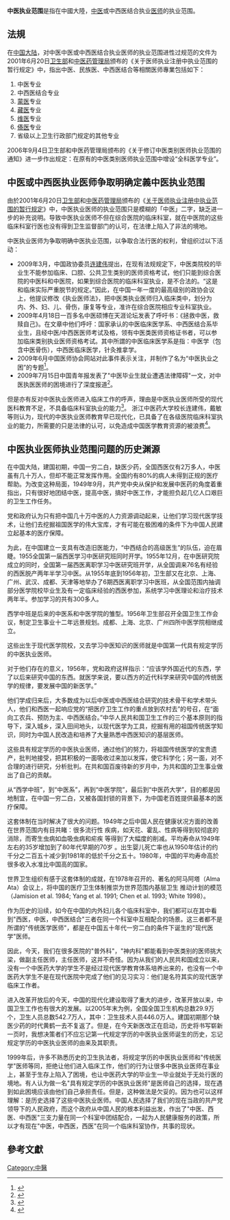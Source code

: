 

'''中医执业范围'''是指在中國大陸，[[中医|中医]]或中西医结合执业[[医师|医师]]的执业范围。

==法規==
在[[中国大陆|中国大陆]]，对中医中医或中西医结合执业医师的执业范围进性过规范的文件为2001年6月20日[[卫生部|卫生部]]和[[中医药管理局|中医药管理局]]颁布的《关于医师执业注册中执业范围的暂行规定》中，指出中医、民族医、中西医结合等相關医师專業包括如下：　

#中医专业
#中西医结合专业
#[[蒙医|蒙医]]专业
#[[藏医|藏医]]专业
#[[维医|维医]]专业
#[[傣医|傣医]]专业
#省级以上卫生行政部门规定的其他专业

2006年9月4日卫生部和中医药管理局颁布的《关于修订中医类别医师执业范围的通知》进一步作出规定：在原有的中医类别医师执业范围中增设“全科医学专业”。

==中医或中西医执业医师争取明确定義中医执业范围==
由於2001年6月20日[[卫生部|卫生部]]和[[中医药管理局|中医药管理局]]颁布的《[[关于医师执业注册中执业范围的暂行规定|关于医师执业注册中执业范围的暂行规定]]》中，中医执业医师的执业范围只是模糊的「中医」二字，缺乏进一步的补充说明。导致中医执业医师不但在综合医院的临床科室，就在中医院的这些临床科室行医也没有得到卫生监督部门的认可，在法律上陷入了非法的境地。

中医执业医师为争取明确中医执业范围，以争取合法行医的权利，曾组织过以下活动：
* 2009年3月，中国政协委员[[连建伟|连建伟]]提出，在现有法规规定下，中医类院校的毕业生不能参加临床、口腔、公共卫生类别的医师资格考试，他们只能到综合医院的中医科和中医院，如果到综合医院的临床科室执业，是不合法的。“这是和临床实际严重脱节的规定。”因此，在中国一年一度的最高级别的政协会议上，他提议修改《执业医师法》，把中医类执业医师归入临床类中，划分为内、外、妇、儿、骨伤，康复等专业，准许在综合医院相应专业科室执业。
* 2009年4月18日一百多名中医硕博在天涯论坛发表了呼吁书：《拯救中医，救赎自己》。在文章中他们呼吁：国家承认的中医临床医学系、中西医结合系毕业生，且经中医/中西医医师考试及格，领有中医类医师资格证书者，可以参加临床类别执业医师资格考试。其中所謂的中医临床医学系是指：中医学（包含中医骨伤），中西医临床医学，针灸推拿学。
* 2009年6月中国医师协会网站对此事件表示关注，并制作了名为“中医执业之困”的专题<ref>{{Cite web |url=http://www.cmda.org.cn/tabid/907/Default.aspx |title=中医执业之困 |accessdate=2009-07-16 |archive-date=2011-04-25 |archive-url=https://web.archive.org/web/20110425232551/http://www.cmda.org.cn/tabid/907/Default.aspx |dead-url=no }}</ref>。
* 2009年7月15日中国青年报发表了"中医毕业生就业遭遇法律障碍"一文，对中医执医医师的困境进行了深度报道<ref>{{Cite web |url=http://zqb.cyol.com/content/2009-07/15/content_2757981.htm |title=中医毕业生就业遭遇法律障碍 |accessdate=2009-07-16 |archive-date=2018-10-06 |archive-url=https://web.archive.org/web/20181006085250/http://zqb.cyol.com/content/2009-07/15/content_2757981.htm |dead-url=no }}</ref>。
但是亦有反对中医执业医师进入临床工作的呼声，理由是中医执业医师所受的现代医科教育不足，不具备临床科室执业的能力<ref>{{Cite web |url=http://www.dahe.cn/xwzx/txsy/jjpl/t20090715_1604178.htm |title=盲目扩大中医执业范围是对中医的最大伤害 |access-date=2009-07-16 |archive-url=https://web.archive.org/web/20160306160637/http://www.dahe.cn/xwzx/txsy/jjpl/t20090715_1604178.htm |archive-date=2016-03-06 |dead-url=yes }}</ref>。
浙江中医药大学校长连建伟，戴敏等则认为，现代的中医执业医师教育早已现代化，已具备了在各级医院临床科室执业的能力，所需要的只是法律的认可，以免造成中国医学教育资源的被浪费<ref>{{Cite web |url=http://zqb.cyol.com/content/2009-07/15/content_2757991.htm |title=相关法规亟待修订 |accessdate=2009-07-16 |archive-date=2018-10-06 |archive-url=https://web.archive.org/web/20181006085213/http://zqb.cyol.com/content/2009-07/15/content_2757991.htm |dead-url=no }}</ref>。

==中医执业医师执业范围问题的历史渊源==

在中国大陆，建国初期，中国一穷二白，缺医少药，全国西医仅有2万多人，中医虽有几十万人，但却不能正常发挥作用。全国约有80%的病人未得到正规的医疗帮助。为改变这种局面，1949年9月，共产党中央从保护和发展中医药的角度着重指出，只有很好地团结中医，提高中医，搞好中医工作，才能担负起几亿人口艰巨的卫生工作任务。

党和政府认为只有把中国几十万中医的人力资源调动起来，让他们学习现代医学技术，让他们去挖掘祖国医学的伟大宝库，才有可能在极困难的条件下为中国人民建立起基本的医疗保障。

为此，在中国建立一支具有改造旧医能力，“中西结合的高级医生”的队伍，迫在眉睫。1955全国第一届西医学习中医研究班同时开学。1955年12月，在中医研究院成立的同时，全国第一届西医离职学习中医研究班开学，从全国调来76名有经验的西医脱产两年半学习中医。从1955年底到1956年初，卫生部又在北京、上海、广州、武汉、成都、天津等地举办了6期西医离职学习中医班，从全国范围内抽调部分医学院校毕业生及有一定临床经验的西医参加，系统学习中医理论和治疗技术两年半。参加学习的共有300多人。

西学中班是后来的中医系和中医学院的雏型。1956年卫生部召开全国卫生工作会议，制定卫生事业十二年远景规划。成都、上海、北京、广州四所中医学院相继成立。

这些出生于现代医学院校，又去学习中医知识的医师就是中国第一代具有规定学历的中医执业医师。

对于他们存在的意义，1956年，党和政府这样指示：“应该学外国近代的东西，学了以后来研究中国的东西。就医学来说，要以西方的近代科学来研究中国的传统医学的规律，要发展中国的新医学。”

他们学成归来后，大多数成为以后中医或中西医结合研究的技术骨干和学术带头人，他们和西医一起响应党的“把医疗卫生工作的重点放到农村去”的号召，在“面向工农兵、预防为主、中西医结合。”中华人民共和国卫生工作的三个基本原则的指导下，深入城乡，深入田间地头，以现代医学为工具，挖掘有用的祖国传统医学知识，同时为中国人民改造和培养了大量熟悉中西医知识的基层医师。

这些具有规定学历的中医执业医师，通过他们的努力，将祖国传统医学的宝贵遗产，批判地接受，把其积极的一面吸收过来加以发挥，使它科学化；另一面，对不合理的进行研究，分析批判。在共和国百废待新的岁月中，为共和国的卫生事业做出了自己的贡献。

从“西学中班”，到“中医系”，再到“中医学院”，最后到“中医药大学”，目的都是因地制宜，在中国一穷二白，又被各国封锁的背景下，为中国老百姓提供最基本的医疗保障。

这套体制在当时解决了很大的问题。1949年之后中国人民在健康状况方面的改善在世界范围内有目共睹：很多流行性 疾病，如天花、霍乱、性病等得到较彻底的消除，而寄生虫病如血吸虫病和疟疾 等得到了大幅度的削减。平均寿命从1949年左右的35岁增加到了80年代早期的70岁 。出生婴儿死亡率也从1950年估计的约千分之二百五十减少到1981年的低於千分之五十。1980年，中国的平均寿命高於很多收入水准比中国高的国家。

世界卫生组织有感于这套体制的成就，在1978年召开的、著名的阿马阿塔（Alma Ata）会议上，将中国的医疗卫生体制推崇为世界范围内基层卫生 推动计划的模范（Jamision et al. 1984; Yang et al. 1991; Chen et al. 1993; White 1998）。

作为历史的沿续，如今在中国的内外妇儿各个临床科室中，我们都可以在其中看到"西医，中医，中西医结合"三者在同一个科室中互相配合的场景。这三者都不是所谓的"传统医学医师"，都是在中国五十年代一穷二白的条件下诞生的"现代医学"医师。

因此，今天，我们在很多医院的"普外科"，"神内科"都能看到中医类别的医师挑大梁，做副主任医师，主任医师，这并不奇怪。因为从我们的人民共和国成立以来，没有一个中医药大学的学生不是经过现代医学教育体系培养出来的，也没有一个中医药大学生不是在现代医院中完成了他们的见习实习：他们是名符其实的现代医学临床工作者。

进入改革开放后的今天，中国的现代化建设取得了重大的进步，改革开放以来，中国卫生工作也有很大的发展。以2005年末为例，全国全国卫生机构总数29.9万个，卫生人员总数542.7万人，其中：卫生技术人员446.0万人。建国初期那个缺医少药的时代黄鹤一去不复返了。但是，在今天新医改正在启动，历史将书写崭新一页时，我想决策者们不应忘记第一代规定学历的中医执业医师诞生的历史，忘记规定学历的中医执业医师的由来及其职责。

1999年后，许多不熟悉历史的卫生执法者，将规定学历的中医执业医师和"传统医学"医师等同，拒绝让他们进入临床工作，他们的行为让很多中医执业医师在事业上，甚至于生存上陷入了困境，也让中医药大学的毕业生一毕业就处于无处行医的境地。有人认为做一名"具有规定学历的中医执业医师"是医师自己的选择，现在遇到如此困境应该由他们自己承担责任。但是，这种做法是欠妥的。因为也可以这样理解：是历史选择了这些中医执业医师。中国人民选择了我们的现在当政的共产党领导下的人民政府，而这个政府从中国人民的根本利益出发，作出了"中医、西医、中西医"三支力量在同一个科室中团结配合，一起为人民健康服务的政策，所以才有现在"中医，中西医，西医"在同一个临床科室协作，共事的现状。

==參考文獻==
<div class="references-small">
<references></references>
</div>

[[Category:中醫|Category:中醫]]